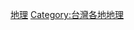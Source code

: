 {{Catnav|頁面分類|地理|...|亞洲地理|東亞地理|台灣地理|台灣各地地理}}
{{Catnav|頁面分類|地理|...|島嶼|太平洋島嶼|台灣|台灣地理|台灣各地地理}}
{{Catnav|頁面分類|地理|...|城市|各國城市|中華民國城市|台灣城市|台灣直轄市|高雄市}}
{{Catnav|頁面分類|地理|...|直轄市|各國直轄市|中華民國直轄市|台灣直轄市|高雄市}}
{{Catnav|頁面分類|地理|...|各國地理|中華民國地理|中華民國行政區劃|中華民國各省行政區劃|臺灣行政區劃|高雄市}}
{{catmore}}
{{臺灣行政區劃分類導航|地理}}

[[Category:高雄市|地理]]
[[Category:台灣各地地理|Category:台灣各地地理]]